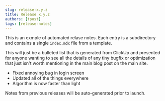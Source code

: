 ```yaml
---
slug: release-x.y.z
title: Release x.y.z
authors: [tpost] 
tags: [release-notes]
---
```


This is an exmple of automated relase notes. Each entry is a subdirectory and
contains a single `index.mdx` file from a template.

This will just be a bulleted list that is generated from ClickUp and presented
for anyone wanting to see all the details of any tiny bugfix or optimization
that just isn't worth mentioning in the main blog post on the main site. 

 - Fixed annoying bug in login screen
 - Updated all of the things everywhere
 - Algorithm is now faster than light

Notes from previous releases will be auto-generated prior to launch.